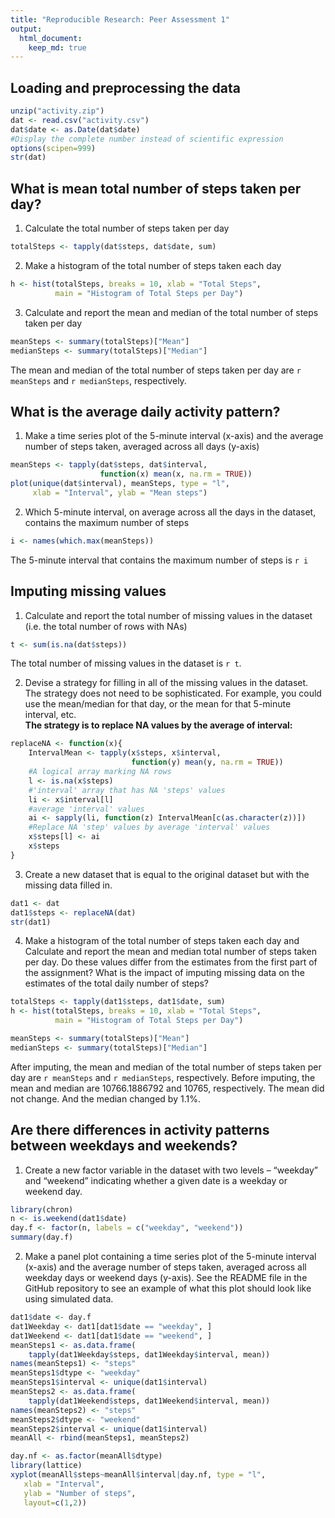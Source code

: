 ```yaml
---
title: "Reproducible Research: Peer Assessment 1"
output: 
  html_document:
    keep_md: true
---
```



## Loading and preprocessing the data
```r
unzip("activity.zip")
dat <- read.csv("activity.csv")
dat$date <- as.Date(dat$date)
#Display the complete number instead of scientific expression
options(scipen=999)
str(dat)
```


## What is mean total number of steps taken per day?
1. Calculate the total number of steps taken per day
```r
totalSteps <- tapply(dat$steps, dat$date, sum)
```
2. Make a histogram of the total number of steps taken each day
```r
h <- hist(totalSteps, breaks = 10, xlab = "Total Steps",
          main = "Histogram of Total Steps per Day")
```

3. Calculate and report the mean and median of the total number of steps taken per day
```r
meanSteps <- summary(totalSteps)["Mean"]
medianSteps <- summary(totalSteps)["Median"]
```
The mean and median of the total number of steps taken per day are `r meanSteps` and `r medianSteps`, respectively.

## What is the average daily activity pattern?
1. Make a time series plot of the 5-minute interval (x-axis) and the average number of steps taken, averaged across all days (y-axis)
```r
meanSteps <- tapply(dat$steps, dat$interval, 
                    function(x) mean(x, na.rm = TRUE))
plot(unique(dat$interval), meanSteps, type = "l",
     xlab = "Interval", ylab = "Mean steps")
```

2. Which 5-minute interval, on average across all the days in the dataset, contains the maximum number of steps
```r
i <- names(which.max(meanSteps))
```
The 5-minute interval that contains the maximum number of steps is `r i`

## Imputing missing values
1. Calculate and report the total number of missing values in the dataset (i.e. the total number of rows with \color{red}{\verb|NA|}NAs)
```r
t <- sum(is.na(dat$steps))
```
The total number of missing values in the dataset is `r t`.

2. Devise a strategy for filling in all of the missing values in the dataset. The strategy does not need to be sophisticated. For example, you could use the mean/median for that day, or the mean for that 5-minute interval, etc.  
**The strategy is to replace NA values by the average of interval:**
```r
replaceNA <- function(x){
    IntervalMean <- tapply(x$steps, x$interval,
                           function(y) mean(y, na.rm = TRUE))
    #A logical array marking NA rows
    l <- is.na(x$steps) 
    #'interval' array that has NA 'steps' values
    li <- x$interval[l] 
    #average 'interval' values
    ai <- sapply(li, function(z) IntervalMean[c(as.character(z))]) 
    #Replace NA 'step' values by average 'interval' values
    x$steps[l] <- ai
    x$steps
}
```

3. Create a new dataset that is equal to the original dataset but with the missing data filled in.
```r
dat1 <- dat
dat1$steps <- replaceNA(dat)
str(dat1)
```

4. Make a histogram of the total number of steps taken each day and Calculate and report the mean and median total number of steps taken per day. Do these values differ from the estimates from the first part of the assignment? What is the impact of imputing missing data on the estimates of the total daily number of steps?
```r
totalSteps <- tapply(dat1$steps, dat1$date, sum)
h <- hist(totalSteps, breaks = 10, xlab = "Total Steps",
          main = "Histogram of Total Steps per Day")
```
```r
meanSteps <- summary(totalSteps)["Mean"]
medianSteps <- summary(totalSteps)["Median"]
```
After imputing, the mean and median of the total number of steps taken per day are `r meanSteps` and `r medianSteps`, respectively.
Before imputing, the mean and median are 10766.1886792 and 10765, respectively. The mean did not change. And the median changed by 1.1%.

## Are there differences in activity patterns between weekdays and weekends?
1. Create a new factor variable in the dataset with two levels – “weekday” and “weekend” indicating whether a given date is a weekday or weekend day.
```r
library(chron)
n <- is.weekend(dat1$date)
day.f <- factor(n, labels = c("weekday", "weekend"))
summary(day.f)
```
2. Make a panel plot containing a time series plot of the 5-minute interval (x-axis) and the average number of steps taken, averaged across all weekday days or weekend days (y-axis). See the README file in the GitHub repository to see an example of what this plot should look like using simulated data.
```r
dat1$date <- day.f
dat1Weekday <- dat1[dat1$date == "weekday", ]
dat1Weekend <- dat1[dat1$date == "weekend", ]
meanSteps1 <- as.data.frame(
    tapply(dat1Weekday$steps, dat1Weekday$interval, mean))
names(meanSteps1) <- "steps"
meanSteps1$dtype <- "weekday"
meanSteps1$interval <- unique(dat1$interval)
meanSteps2 <- as.data.frame(
    tapply(dat1Weekend$steps, dat1Weekend$interval, mean))
names(meanSteps2) <- "steps"
meanSteps2$dtype <- "weekend"
meanSteps2$interval <- unique(dat1$interval)
meanAll <- rbind(meanSteps1, meanSteps2)

day.nf <- as.factor(meanAll$dtype)
library(lattice)
xyplot(meanAll$steps~meanAll$interval|day.nf, type = "l",
   xlab = "Interval",
   ylab = "Number of steps",
   layout=c(1,2))

```

